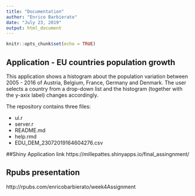 ---
title: "Documentation"
author: "Enrico Barbierato"
date: "July 23, 2019"
output: html_document
---

```{r setup, include=FALSE}
knitr::opts_chunk$set(echo = TRUE)
```

## Application - EU countries population growth

This application shows a histogram about the population variation between 2005 - 2016 of Austria, Belgium, France, Germany and Denmark. The user selects a country from a drop-down list and the histogram (together with the y-axix label) changes accordingly.

The repository contains three files:

* ui.r
+ server.r
+ README.md
+ help.rmd
+ EDU_DEM_23072019164604276.csv

##Shiny Application link
https://millepattes.shinyapps.io/final_assingnment/

## Rpubs presentation 
http://rpubs.com/enricobarbierato/week4Assignment
